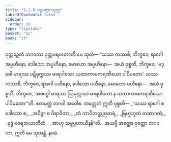 ```yaml
---
title: "3.2.9 ပဌမရာဂသုတ္တ"
tableOfContents: false
sidebar:
  order: 10
type: "tipitaka"
basket: "su"
book: "it"
---
```



<DynamicBreadcrumb />

<Division number="68" book="it">

<Paragraph number="435" book="it">
ဝုတ္တဉှေတံ ဘဂဝတာ ဝုတ္တမရဟတာတိ မေ သုတံ—
</Paragraph>

<Paragraph number="436" book="it">
“ယဿ ကဿစိ, ဘိက္ခဝေ, ရာဂေါ အပ္ပဟီနော, ဒေါသော အပ္ပဟီနော, မောဟော အပ္ပဟီနော—  အယံ ဝုစ္စတိ, ဘိက္ခဝေ, ‘ဗဒ္ဓေါ မာရဿ ပဋိမုက္ကဿ မာရပါသော ယထာကာမကရဏီယော ပါပိမတော’. ယဿ ကဿစိ, ဘိက္ခဝေ, ရာဂေါ ပဟီနော, ဒေါသော ပဟီနော, မောဟော ပဟီနော—  အယံ ဝုစ္စတိ, ဘိက္ခဝေ, ‘အဗဒ္ဓေါ မာရဿ ဩမုက္ကဿ မာရပါသော န ယထာကာမကရဏီယော ပါပိမတော’”တိ. ဧတမတ္ထံ ဘဂဝါ အဝေါစ. တတ္ထေတံ ဣတိ ဝုစ္စတိ—
</Paragraph>

<Paragraph number="437" type="verses" book="it">
_“ယဿ ရာဂေါ စ ဒေါသော စ,_  
_အဝိဇ္ဇာ စ ဝိရာဇိတာ;_  
_တံ ဘာဝိတတ္တညတရံ,_  
_ဗြဟ္မဘူတံ တထာဂတံ;_  
_ဗုဒ္ဓံ ဝေရဘယာတီတံ,_  
_အာဟု သဗ္ဗပ္ပဟာယိနန်”တိ._  

</Paragraph>

<Paragraph number="438" book="it">
အယမ္ပိ အတ္ထော ဝုတ္တော ဘဂဝတာ, ဣတိ မေ သုတန္တိ.

</Paragraph>
</Division>

<Paragraph number="439" type="center" book="it">
နဝမံ.
</Paragraph>